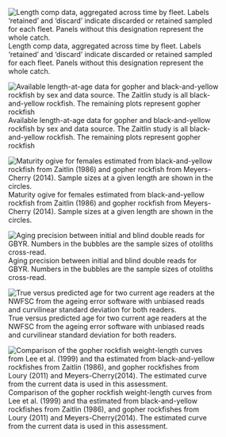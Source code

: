 
<!-- ====================================================================== -->
<!-- *****************                             ************************ -->
<!-- *****************START BIOLOGICAL DATA FIGURES************************ --> 
<!-- *****************                            ************************ -->
<!-- ====================================================================== -->

![Length comp data, aggregated across time by fleet. Labels 'retained' and 'discard' indicate discarded or retained sampled for each fleet. Panels without this designation represent the whole catch. \label{fig:comp_lendat_aggregated_across_time}](r4ss/plots_mod1/comp_lendat__aggregated_across_time.png)



![Available length-at-age data for gopher and black-and-yellow rockfish by sex and data source. The Zaitlin study is all black-and-yellow rockfish.  The remaining plots represent gopher rockfish \label{fig:growth_samples}](Figures/Age_length_by_study)


![Maturity ogive for females estimated from black-and-yellow rockfish from Zaitlin (1986) and gopher rockfish from Meyers-Cherry (2014). Sample sizes at a given length are shown in the circles. \label{fig:GBY_maturity_ogive}](Figures/GBY_maturity_ogive.png)



<!-- ********************************************************************** -->
<!-- ****************Aging Precision and Bias FIGURES********************** --> 
<!-- ********************************************************************** -->


![Aging precision between initial and blind double reads for GBYR.  Numbers in the bubbles are the sample sizes of otoliths cross-read. \label{fig:GBY_age_error}](Figures/GBY_age_error.png)


![True versus predicted age for two current age readers at the NWFSC from the ageing error software with unbiased reads and curvilinear standard deviation for both readers. \label{fig:GBY_age_error2}](Figures/GBY_age_error2.png)



<!-- ********************************************************************** -->
<!-- **********************Weight-Length FIGURES*************************** --> 
<!-- ********************************************************************** -->

![Comparison of the gopher rockfish weight-length curves from Lee et al. (1999) and tha estimated from black-and-yellow rockfishes from Zaitlin (1986), and gopher rockfishes from Loury (2011) and Meyers-Cherry(2014).  The estimated curve from the current data is used in this assessment. \label{fig:GBY_weight_length}](Figures/GBY_weight_length.png)

<!-- ********************************************************************** -->
<!-- **************Sex Ratio, Maturity, Fecundity FIGURES****************** --> 
<!-- ********************************************************************** -->


<!-- ====================================================================== -->
<!-- ******************                           ************************* -->
<!-- ******************END BIOLOGICAL DATA FIGURES************************* --> 
<!-- ******************                           ************************* -->
<!-- ====================================================================== -->